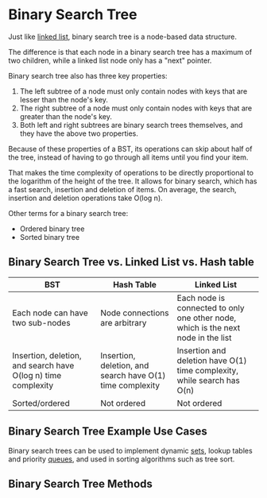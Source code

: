 # Binary Search Tree

Just like [linked list](https://dsa-cheatsheet.vercel.app/data-structures/linked-list), binary search tree is a node-based data structure.

The difference is that each node in a binary search tree has a maximum of two children, while a linked list node only has a "next" pointer.

Binary search tree also has three key properties:

1. The left subtree of a node must only contain nodes with keys that are lesser than the node's key.
2. The right subtree of a node must only contain nodes with keys that are greater than the node's key.
3. Both left and right subtrees are binary search trees themselves, and they have the above two properties.

Because of these properties of a BST, its operations can skip about half of the tree, instead of having to go through all items until you find your item.

That makes the time complexity of operations to be directly proportional to the logarithm of the height of the tree. It allows for binary search, which has a fast search, insertion and deletion of items. On average, the search, insertion and deletion operations take O(log n).

Other terms for a binary search tree:

- Ordered binary tree
- Sorted binary tree

## Binary Search Tree vs. Linked List vs. Hash table

| BST                                                            | Hash Table                                                    | Linked List                                                                       |
|----------------------------------------------------------------|---------------------------------------------------------------|-----------------------------------------------------------------------------------|
| Each node can have two sub-nodes                               | Node connections are arbitrary                                | Each node is connected to only one other node, which is the next node in the list |
| Insertion, deletion, and search have O(log n) time complexity  | Insertion, deletion, and search have O(1) time complexity     | Insertion and deletion have O(1) time complexity, while search has O(n)           |
| Sorted/ordered                                                 | Not ordered                                                   | Not ordered                                                                       |

## Binary Search Tree Example Use Cases

Binary search trees can be used to implement dynamic [sets](https://dsa-cheatsheet.vercel.app/data-structures/set), lookup tables and priority [queues](https://dsa-cheatsheet.vercel.app/data-structures/queue), and used in sorting algorithms such as tree sort.

## Binary Search Tree Methods

